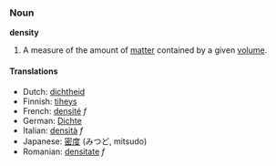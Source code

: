 ===Noun===
'''density'''

#A measure of the amount of [[matter]] contained by a given [[volume]].

==== Translations ====
*Dutch: [[dichtheid]]
*Finnish: [[tiheys]]
*French: [[densité]] ''f''
*German: [[Dichte]]
*Italian: [[densità]] ''f''
*Japanese: [[密度]] (みつど, mitsudo)
*Romanian: [[densitate]] ''f''